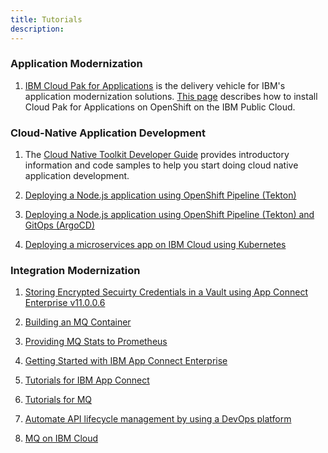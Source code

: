 ```yaml
---
title: Tutorials
description: 
---
```


### **Application Modernization**

1. [IBM Cloud Pak for Applications](https://www.ibm.com/cloud/cloud-pak-for-applications) 
is the delivery vehicle for 
IBM's application modernization solutions. 
[This page](https://github.com/vandepol/CP4AonOCPonIBMCloud/blob/master/README.md)
describes how to install Cloud Pak for Applications on OpenShift
on the IBM Public Cloud.

### **Cloud-Native Application Development**

1. The [Cloud Native Toolkit Developer Guide](https://cloudnativetoolkit.dev/)
provides introductory information and code samples 
to help you start doing cloud native application development.

2. [Deploying a Node.js application using OpenShift Pipeline (Tekton)](https://github.com/ibm-cloud-architecture/tutorial-tekton-pipeline)

3. [Deploying a Node.js application using OpenShift Pipeline (Tekton) and GitOps (ArgoCD)](https://github.com/ibm-cloud-architecture/tutorial-tekton-argocd-pipeline)

4. [Deploying a microservices app on IBM Cloud using Kubernetes](https://www.ibm.com/cloud/architecture/tutorials/microservices-app-on-kubernetes)

### **Integration Modernization**

1. [Storing Encrypted Secuirty Credentials in a Vault using App Connect Enterprise v11.0.0.6](https://developer.ibm.com/integration/blog/2019/10/15/storing-encrypted-security-credentials-in-a-vault-using-app-connect-enterprise-v11-0-0-6/)

2. [Building an MQ Container](https://github.com/ibm-messaging/mq-container/blob/master/docs/building.md#building-a-production-image)

3. [Providing MQ Stats to Prometheus](https://github.com/ibm-messaging/mq-container/blob/master/docs/internals.md#prometheus-metrics)

4. [Getting Started with IBM App Connect Enterprise](https://developer.ibm.com/integration/docs/app-connect-enterprise/videos-for-ibm-app-connect-enterprise/#)

5. [Tutorials for IBM App Connect](https://developer.ibm.com/integration/docs/app-connect/tutorials-for-ibm-app-connect/)

6. [Tutorials for MQ](https://developer.ibm.com/messaging/learn-mq/mq-tutorials/)

7. [Automate API lifecycle management by using a DevOps platform](https://www.ibm.com/cloud/architecture/tutorials/manage-api-lifecycle)

8. [MQ on IBM Cloud](https://www.ibm.com/cloud/architecture/dte/tutorial/tutorial-mq-ibm-cloud)
